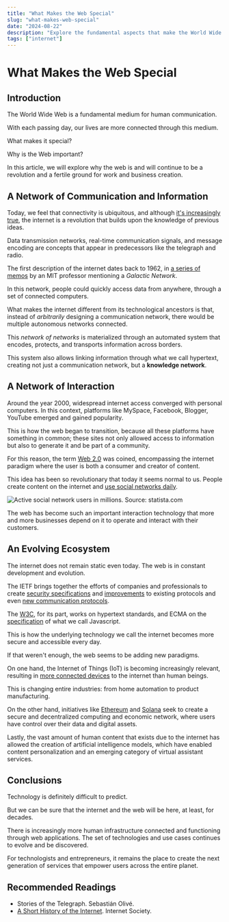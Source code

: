 ```yaml
---
title: "What Makes the Web Special"
slug: "what-makes-web-special"
date: "2024-08-22"
description: "Explore the fundamental aspects that make the World Wide Web unique and revolutionary. From its historical roots to its current impact on society, discover why the web continues to be a fertile ground for innovation and business creation."
tags: ["internet"]
---
```


# What Makes the Web Special

## Introduction

The World Wide Web is a fundamental medium for human communication.

With each passing day, our lives are more connected through this medium.

What makes it special?

Why is the Web important?

In this article, we will explore why the web is and will continue to be a revolution and a fertile ground for work and business creation.

## A Network of Communication and Information

Today, we feel that connectivity is ubiquitous, and although [it's increasingly true](https://wearesocial.com/es/blog/2024/04/informe-digital-global-abril-2024/#:~:text=Los%20usuarios%20de%20Internet%20han,la%20Tierra%20est%C3%A1n%20ahora%20conectados.), the internet is a revolution that builds upon the knowledge of previous ideas.

Data transmission networks, real-time communication signals, and message encoding are concepts that appear in predecessors like the telegraph and radio.

The first description of the internet dates back to 1962, in [a series of memos](https://en.wikipedia.org/wiki/Intergalactic_Computer_Network) by an MIT professor mentioning a *Galactic Network*.

In this network, people could quickly access data from anywhere, through a set of connected computers.

What makes the internet different from its technological ancestors is that, instead of *arbitrarily* designing a communication network, there would be multiple autonomous networks connected.

This *network of networks* is materialized through an automated system that encodes, protects, and transports information across borders.

This system also allows linking information through what we call hypertext, creating not just a communication network, but a **knowledge network**.

## A Network of Interaction

Around the year 2000, widespread internet access converged with personal computers. In this context, platforms like MySpace, Facebook, Blogger, YouTube emerged and gained popularity.

This is how the web began to transition, because all these platforms have something in common; these sites not only allowed access to information but also to generate it and be part of a community.

For this reason, the term [Web 2.0](https://www.oreilly.com/pub/a/web2/archive/what-is-web-20.html) was coined, encompassing the internet paradigm where the user is both a consumer and creator of content. 

This idea has been so revolutionary that today it seems normal to us. People create content on the internet and [use social networks daily](https://es.statista.com/estadisticas/600712/ranking-mundial-de-redes-sociales-por-numero-de-usuarios/).

![Active social network users in millions. Source: statista.com](/2024-24-08-que-hace-la-web-especial/millones-usuarios.png)

The web has become such an important interaction technology that more and more businesses depend on it to operate and interact with their customers.

## An Evolving Ecosystem

The internet does not remain static even today. The web is in constant development and evolution.

The IETF brings together the efforts of companies and professionals to create [security specifications](https://datatracker.ietf.org/doc/html/rfc7519) and [improvements](https://datatracker.ietf.org/doc/html/rfc6455) to existing protocols and even [new communication protocols](https://datatracker.ietf.org/doc/html/rfc9114).

The [W3C](https://www.w3.org/), for its part, works on hypertext standards, and ECMA on the [specification](https://ecma-international.org/technical-committees/tc39/) of what we call Javascript.

This is how the underlying technology we call the internet becomes more secure and accessible every day.

If that weren't enough, the web seems to be adding new paradigms.

On one hand, the Internet of Things (IoT) is becoming increasingly relevant, resulting in [more connected devices](https://es.statista.com/temas/9795/el-uso-de-internet-en-el-mundo/#editorsPicks) to the internet than human beings.

This is changing entire industries: from home automation to product manufacturing.

On the other hand, initiatives like [Ethereum](https://ethereum.org/) and [Solana](https://solana.com/) seek to create a secure and decentralized computing and economic network, where users have control over their data and digital assets.

Lastly, the vast amount of human content that exists due to the internet has allowed the creation of artificial intelligence models, which have enabled content personalization and an emerging category of virtual assistant services.

## Conclusions

Technology is definitely difficult to predict.

But we can be sure that the internet and the web will be here, at least, for decades.

There is increasingly more human infrastructure connected and functioning through web applications. The set of technologies and use cases continues to evolve and be discovered.

For technologists and entrepreneurs, it remains the place to create the next generation of services that empower users across the entire planet.

## Recommended Readings

* Stories of the Telegraph. Sebastián Olivé.
* [A Short History of the Internet](https://www.internetsociety.org/internet/history-internet/?gad_source=1&gclid=CjwKCAjwxNW2BhAkEiwA24Cm9FXkWMvknYezBxppCnOQd-5nT5pL5qvP-FTzMx6Gm3r4lh4X4ZSgyxoCxyAQAvD_BwE). Internet Society.